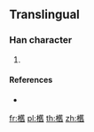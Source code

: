 ==Translingual==

===Han character===
{{Han char|rn=75|rad=木|as=18|sn=22|four=|canj=DTOX}}

# {{defn|Han|sort=木18}}

====References====
* {{Han ref|kx=0563.231|hdz=21323.021|uh=6B0D|ud=27405}}

[[fr:欍]]
[[pl:欍]]
[[th:欍]]
[[zh:欍]]